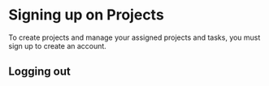 
# Signing up on Projects

To create projects and manage your assigned projects and tasks, you must sign up to create an account.

<SignUp />

## Logging out

<Logout />